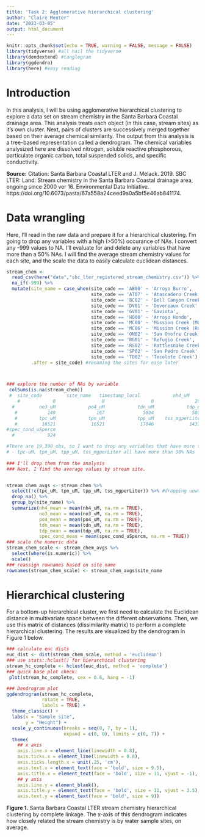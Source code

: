 ```yaml
---
title: 'Task 2: Agglomerative hierarchical clustering'
author: "Claire Meuter"
date: "2023-03-05"
output: html_document
---
```


```r
knitr::opts_chunk$set(echo = TRUE, warning = FALSE, message = FALSE)
library(tidyverse) #all hail the tidyverse
library(dendextend) #tanglegram
library(ggdendro)
library(here) #easy reading

```

# Introduction
In this analysis, I will be using agglomerative hierarchical clustering to explore a data set on stream chemistry in the Santa Barbara Coastal drainage area. This analysis treats each object (in this case, stream sites) as it's own cluster. Next, pairs of clusters are successively merged together based on their average chemical similarity. The output from this analysis is a tree-based representation called a dendrogram. The chemical variables analysized here are dissolved nitrogen, soluble reactive phosphorous, particulate organic carbon, total suspended solids, and specific conductivity. 


**Source:** Citation: Santa Barbara Coastal LTER and J. Melack. 2019. SBC LTER: Land: Stream chemistry in the Santa Barbara Coastal drainage area, ongoing since 2000 ver 16. Environmental Data Initiative. https://doi.org/10.6073/pasta/67a558a24ceed9a0a5bf5e46ab841174. 

# Data wrangling
Here, I'll read in the raw data and prepare it for a hierarchical clustering. I'm going to drop any variables with a high (>50%) occurance of NAs. I convert any -999 values to NA. I'll evaluate for and delete any variables that have more than a 50% NAs. I will find the average stream chemistry values for each site, and the scale the data to easily calculate euclidean distances. 

```r
stream_chem <-
  read_csv(here("data","sbc_lter_registered_stream_chemistry.csv")) %>% 
  na_if(-999) %>% 
  mutate(site_name = case_when(site_code == 'AB00' ~ 'Arroyo Burro',
                               site_code == 'AT07' ~ 'Atascadero Creek',
                               site_code == 'BC02' ~ 'Bell Canyon Creek',
                               site_code == 'DV01' ~ 'Devereaux Creek',
                               site_code == 'GV01' ~ 'Gaviota',
                               site_code == 'HO00' ~ 'Arroyo Hondo',
                               site_code == 'MC00' ~ 'Mission Creek (Montecito St)',
                               site_code == 'MC06' ~ 'Mission Creek (Rocky Nook)',
                               site_code == 'ON02' ~ 'San Onofre Creek',
                               site_code == 'RG01' ~ 'Refugio Creek',
                               site_code == 'RS02' ~ 'Rattlesnake Creek',
                               site_code == 'SP02' ~ 'San Pedro Creek',
                               site_code == 'TO02' ~ 'Tecolote Creek'), 
         .after = site_code) #renaming the sites for ease later



### explore the number of NAs by variable
 colSums(is.na(stream_chem))
 #  site_code         site_name   timestamp_local            nh4_uM 
    #            0                 0                 0               203 
  #         no3_uM            po4_uM            tdn_uM            tdp_uM 
   #           149               167              5034              5801 
   #        tpc_uM            tpn_uM            tpp_uM    tss_mgperLiter 
   #         16521             16521             17046             14376 
#spec_cond_uSpercm 
  #            924 

#There are 19,390 obs, so I want to drop any variables that have more than 9,695 NAs. 
# - tpc-uM, tpn_uM, tpp_uM, tss_mgperLiter all have more than 50% NAs
 
### I'll drop them from the analysis
### Next, I find the average values by stream site.


stream_chem_avgs <- stream_chem %>% 
  select(!c(tpc_uM, tpn_uM, tpp_uM, tss_mgperLiter)) %>% #dropping unwanted variables
  drop_na() %>% 
  group_by(site_name) %>% 
  summarize(nh4_mean = mean(nh4_uM, na.rm = TRUE),
            no3_mean = mean(no3_uM, na.rm = TRUE),
            po4_mean = mean(po4_uM, na.rm = TRUE),
            tdn_mean = mean(tdn_uM, na.rm = TRUE),
            tdp_mean = mean(tdp_uM, na.rm = TRUE),
            spec_cond_mean = mean(spec_cond_uSpercm, na.rm = TRUE))
### scale the numeric data
stream_chem_scale <- stream_chem_avgs %>% 
  select(where(is.numeric)) %>% 
  scale()
### reassign rownames based on site name
rownames(stream_chem_scale) <- stream_chem_avgs$site_name
```

# Hierarchical clustering
For a bottom-up hierarchical cluster, we first need to calculate the Euclidean distance in multivariate space between the different observations. Then, we use this matrix of distances (dissimilarity matrix) to perform a complete hierarchical clustering. The results are visualized by the dendrogram in Figure 1 below.

```r
### calculate euc dists
euc_dist <- dist(stream_chem_scale, method = 'euclidean')
### use stats::hclust() for hierarchical clustering
stream_hc_complete <- hclust(euc_dist, method = 'complete')
### quick base plot check:
 plot(stream_hc_complete, cex = 0.6, hang = -1)
```


```r
### Dendrogram plot
ggdendrogram(stream_hc_complete, 
             rotate = TRUE,
             labels = TRUE) +
  theme_classic() +
  labs(x = "Sample site",
       y = "Height") +
  scale_y_continuous(breaks = seq(0, 7, by = 1),
                     expand = c(0, 0), limits = c(0, 7)) +
  theme(
    ## x axis
    axis.line.x = element_line(linewidth = 0.8),
    axis.ticks.x = element_line(linewidth = 0.8),
    axis.ticks.length.x = unit(.25, 'cm'),
    axis.text.x = element_text(face = 'bold', size = 9.5),
    axis.title.x = element_text(face = 'bold', size = 11, vjust = -1),
    ## y axis
    axis.line.y = element_blank(),
    axis.title.y = element_text(face = 'bold', size = 11, vjust = 3.5),
    axis.text.y = element_text(face = 'bold', size = 9))
```

**Figure 1.** Santa Barbara Coastal LTER stream chemistry hierarchical clustering by complete linkage. The x-axis of this dendrogram indicates how closely related the stream chemistry is by water sample sites, on average.  

